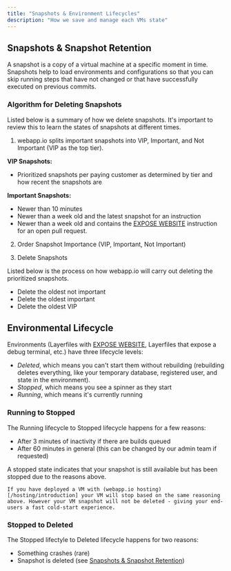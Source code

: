 ```yaml
---
title: "Snapshots & Environment Lifecycles"
description: "How we save and manage each VMs state"
---
```


## Snapshots & Snapshot Retention

A snapshot is a copy of a virtual machine at a specific moment in time. Snapshots help to load environments and configurations so that you can skip
running steps that have not changed or that have successfully executed on
previous commits.

### Algorithm for Deleting Snapshots

Listed below is a summary of how we delete snapshots. It's important to review
this to learn the states of snapshots at different times.

1. webapp.io splits important snapshots into VIP, Important, and Not Important (VIP as the top tier).

**VIP Snapshots:**

- Prioritized snapshots per paying customer as determined by tier and how
  recent the snapshots are

**Important Snapshots:**

- Newer than 10 minutes
- Newer than a week old and the latest snapshot for an instruction
- Newer than a week old and contains the [EXPOSE WEBSITE](./layerfile-reference/expose-website) instruction for an open pull request.

2. Order Snapshot Importance (VIP, Important, Not Important)

3. Delete Snapshots

Listed below is the process on how webapp.io will carry out deleting the prioritized snapshots.

- Delete the oldest not important
- Delete the oldest important
- Delete the oldest VIP

## Environmental Lifecycle

Environments (Layerfiles with [EXPOSE WEBSITE](./layerfile-reference/expose-website), Layerfiles that expose a debug terminal, etc.) have three lifecycle levels:

- _Deleted_, which means you can't start them without rebuilding (rebuilding deletes
  everything, like your temporary database, registered user, and state in the environment).
- _Stopped_, which means you see a spinner as they start
- _Running_, which means it's currently running

### Running to Stopped

The Running lifecycle to Stopped lifecycle happens for a few reasons:

- After 3 minutes of inactivity if there are builds queued
- After 60 minutes in general (this can be changed by our admin team if
  requested)

<Note>
    A stopped state indicates that your snapshot is still available but has been stopped due to the reasons above.

    If you have deployed a VM with (webapp.io hosting)[/hosting/introduction] your VM will stop based on the same reasoning above. However your VM snapshot will not be deleted - giving your end-users a fast cold-start experience.
</Note>

### Stopped to Deleted

The Stopped lifectyle to Deleted lifecycle happens for two reasons:

- Something crashes (rare)
- Snapshot is deleted (see [Snapshots & Snapshot Retention](/snapshots))
